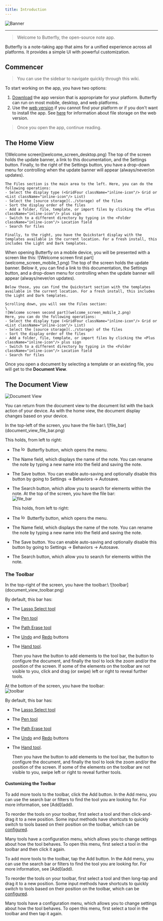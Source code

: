 ```yaml
---
title: Introduction
---
```



![Banner](/img/banner.png)

---

> Welcome to Butterfly, the open-source note app.

Butterfly is a note-taking app that aims for a unified experience across all platforms. It provides a simple UI with powerful customization.

## Commencer

> You can use the sidebar to navigate quickly through this wiki.

To start working on the app, you have two options:

1. [Download](/downloads) the app version that is appropriate for your platform. Butterfly can run on most mobile, desktop, and web platforms.
2. Use the [web version](https://web.butterfly.linwood.dev) if you cannot find your platform or if you don't want to install the app. See [here](storage#web) for information about file storage on the web version.

> Once you open the app, continue reading.

## The Home View

<Tabs syncKey="platform">
  <TabItem label="Desktop">
    ![Welcome screen](welcome_screen_desktop.png)
    The top of the screen holds the update banner, a link to this documentation, and the <Gear className="inline-icon"/> Settings button. Finally, to the right of the <Gear className="inline-icon"/> Settings button, you have a drop-down menu for controlling when the update banner will appear (always/never/on updates).

```
The Files section is the main area to the left. Here, you can do the following operations:
- Select the display type (<GridFour className="inline-icon"/> Grid or <List className="inline-icon"/> List)
- Select the [source storage](../storage) of the files
- Sort the display order of the files
- Add a folder, file, template, or import files by clicking the <Plus className="inline-icon"/> plus sign
- Switch to a different directory by typing in the <Folder className="inline-icon"/> Location field
- Search for files

Finally, to the right, you have the Quickstart display with the templates available in the current location. For a fresh install, this includes the Light and Dark templates.
```

</TabItem>
  <TabItem label="Mobile">
    When opening Butterfly on a mobile device, you will be presented with a screen like this:
    ![Welcome screen first part](welcome_screen_mobile_1.png)
    The top of the screen holds the update banner. Below it, you can find a link to this documentation, the <Gear className="inline-icon"/> Settings button, and a drop-down menu for controlling when the update banner will appear (always/never/on updates).

```
Below those, you can find the Quickstart section with the templates available in the current location. For a fresh install, this includes the Light and Dark templates.

Scrolling down, you will see the Files section:
\
![Welcome screen second part](welcome_screen_mobile_2.png)
Here, you can do the following operations:
- Select the display type (<GridFour className="inline-icon"/> Grid or <List className="inline-icon"/> List)
- Select the [source storage](../storage) of the files
- Sort the display order of the files
- Add a folder, file, template, or import files by clicking the <Plus className="inline-icon"/> plus sign
- Switch to a different directory by typing in the <Folder className="inline-icon"/> Location field
- Search for files
```

</TabItem>
</Tabs>

Once you open a document by selecting a template or an existing file, you will get to the **Document View**.

## The Document View

![Document View](@assets/img/main.png)

You can return from the document view to the document list with the back action of your device. As with the home view, the document display changes based on your device.

<Tabs syncKey="platform">
  <TabItem label="Desktop">
  In the top-left of the screen, you have the file bar:\
  ![file_bar](document_view_file_bar.png)

  This holds, from left to right:

- The <img alt="logo" src={logo.src} className="inline-icon" width="16"/> Butterfly button, which opens the menu.
- The Name field, which displays the name of the note. You can rename the note by typing a new name into the field and saving the note.
- The <FloppyDisk className="inline-icon"/> Save button. You can enable auto-saving and optionally disable this button by going to Settings → Behaviors → Autosave.
- The <MagnifyingGlass className="inline-icon"/> Search button, which allow you to search for elements within the note.
  </TabItem>
    <TabItem label="Mobile">
    At the top of the screen, you have the file bar:\
       ![file_bar](document_view_file_bar.png)

  This holds, from left to right:

- The <img alt="logo" src={logo.src} className="inline-icon" width="16"/> Butterfly button, which opens the menu.
- The Name field, which displays the name of the note. You can rename the note by typing a new name into the field and saving the note.
- The <FloppyDisk className="inline-icon"/> Save button. You can enable auto-saving and optionally disable this button by going to Settings → Behaviors → Autosave.
- The <MagnifyingGlass className="inline-icon"/> Search button, which allow you to search for elements within the note.
  </TabItem>
  </Tabs>

### The Toolbar

<Tabs syncKey="platform">
  <TabItem label="Desktop">
  In the top-right of the screen, you have the toolbar:\
  ![toolbar](document_view_toolbar.png)

  By default, this bar has:

- The [<ScribbleLoop className="inline-icon"/> Lasso Select tool](tools/select)
- The [<Pen className="inline-icon"/> Pen tool](tools/pen)
- The [<Path className="inline-icon"/> Path Erase tool](tools/path_eraser)
- The [<ArrowCounterClockwise className="inline-icon"/> Undo](tools/undo) and [<ArrowClockwise className="inline-icon"/> Redo](tools/redo) buttons
- The [<Hand className="inline-icon"/> Hand tool](tools/hand).

  Then you have the <Plus className="inline-icon"/> button to add elements to the tool bar, the <Wrench className="inline-icon"/> button to configure the document, and finally the <Lock className="inline-icon"/> tool to lock the zoom and/or the position of the screen. If some of the elements on the toolbar are not visible to you, click and drag (or swipe) left or right to reveal further tools.

</TabItem>
  <TabItem label="Mobile">

  At the bottom of the screen, you have the toolbar:\
  ![toolbar](document_view_toolbar.png)

  By default, this bar has:

- The [<ScribbleLoop className="inline-icon"/> Lasso Select tool](tools/select)
- The [<Pen className="inline-icon"/> Pen tool](tools/pen)
- The [<Path className="inline-icon"/> Path Erase tool](tools/path_eraser)
- The [<ArrowCounterClockwise className="inline-icon"/> Undo](tools/undo) and [<ArrowClockwise className="inline-icon"/> Redo](tools/redo) buttons
- The [<Hand className="inline-icon"/> Hand tool](tools/hand).

  Then you have the <Plus className="inline-icon"/> button to add elements to the tool bar, the <Wrench className="inline-icon"/> button to configure the document, and finally the <Lock className="inline-icon"/> tool to look the zoom and/or the position of the screen. If some of the elements on the toolbar are not visible to you, swipe left or right to reveal further tools.

</TabItem>
</Tabs>

#### Customizing the Toolbar

<Tabs syncKey="platform">
  <TabItem label="Desktop">
  To add more tools to the toolbar, click the <Plus className="inline-icon"/> Add button. In the Add menu, you can use the search bar or filters to find the tool you are looking for. For more information, see [Add](add).
  
  To reorder the tools on your toolbar, first select a tool and then click-and-drag it to a new position. Some input methods have shortcuts to quickly switch to tools based on their position on the toolbar, which can be [configured](shortcuts#configure).

  Many tools have a configuration menu, which allows you to change settings about how the tool behaves. To open this menu, first select a tool in the toolbar and then click it again.

</TabItem>
  <TabItem label="Mobile">
  To add more tools to the toolbar, tap the <Plus className="inline-icon"/> Add button. In the Add menu, you can use the search bar or filters to find the tool you are looking for. For more information, see [Add](add).

  To reorder the tools on your toolbar, first select a tool and then long-tap and drag it to a new position. Some input methods have shortcuts to quickly switch to tools based on their position on the toolbar, which can be [configured](shortcuts#configure).

  Many tools have a configuration menu, which allows you to change settings about how the tool behaves. To open this menu, first select a tool in the toolbar and then tap it again.

</TabItem>
</Tabs>
